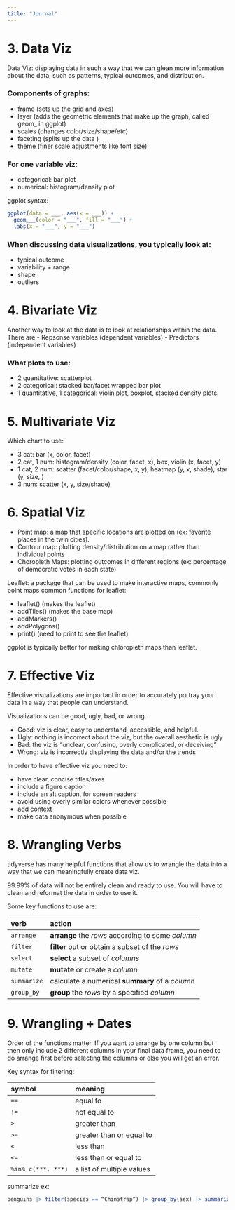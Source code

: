 ```yaml
---
title: "Journal"
---
```


# 3. Data Viz

Data Viz: displaying data in such a way that we can glean more information about the data, such as patterns, typical outcomes, and distribution.

### Components of graphs:
- frame (sets up the grid and axes)
- layer (adds the geometric elements that make up the graph, called geom_ in ggplot)
- scales (changes color/size/shape/etc)
- faceting (splits up the data )
- theme (finer scale adjustments like font size)

### For one variable viz:
- categorical: bar plot
- numerical: histogram/density plot

ggplot syntax:
```r
ggplot(data = ___, aes(x = ___)) + 
  geom___(color = "___", fill = "___") + 
  labs(x = "___", y = "___")
```

### When discussing data visualizations, you typically look at:
- typical outcome
- variability + range
- shape
- outliers


# 4. Bivariate Viz

Another way to look at the data is to look at relationships within the data. There are
- Repsonse variables (dependent variables)
- Predictors (independent variables)

### What plots to use:
- 2 quantitative: scatterplot
- 2 categorical: stacked bar/facet wrapped bar plot
- 1 quantitative, 1 categorical: violin plot, boxplot, stacked density plots.

# 5. Multivariate Viz

Which chart to use:

- 3 cat: bar (x, color, facet)
- 2 cat, 1 num: histogram/density (color, facet, x), box, violin (x, facet, y)
- 1 cat, 2 num: scatter (facet/color/shape, x, y), heatmap (y, x, shade), star (y, size, )
- 3 num: scatter (x, y, size/shade)


# 6. Spatial Viz

- Point map: a map that specific locations are plotted on (ex: favorite places in the twin cities).
- Contour map: plotting density/distribution on a map rather than individual points
- Choropleth Maps: plotting outcomes in different regions (ex: percentage of democratic votes in each state)

Leaflet: a package that can be used to make interactive maps, commonly point maps
common functions for leaflet:

- leaflet() (makes the leaflet)
- addTiles() (makes the base map)
- addMarkers()
- addPolygons()
- print() (need to print to see the leaflet)

ggplot is typically better for making chloropleth maps than leaflet.


# 7. Effective Viz

Effective visualizations are important in order to accurately portray your data in a way that people can understand. 

Visualizations can be good, ugly, bad, or wrong. 

- Good: viz is clear, easy to understand, accessible, and helpful.
- Ugly: nothing is incorrect about the viz, but the overall aesthetic is ugly
- Bad: the viz is “unclear, confusing, overly complicated, or deceiving”
- Wrong: viz is incorrectly displaying the data and/or the trends

In order to have effective viz you need to:

- have clear, concise titles/axes
- include a figure caption
- include an alt caption, for screen readers
- avoid using overly similar colors whenever possible
- add context
- make data anonymous when possible


# 8. Wrangling Verbs

tidyverse has many helpful functions that allow us to wrangle the data into a way that we can meaningfully create data viz.

99.99% of data will not be entirely clean and ready to use. You will have to clean and reformat the data in order to use it.

Some key functions to use are: 



| verb        | action                                            |
|:------------|:--------------------------------------------------|
| `arrange`   | **arrange** the *rows* according to some *column* |
| `filter`    | **filter** out or obtain a subset of the *rows*   |
| `select`    | **select** a subset of *columns*                  |
| `mutate`    | **mutate** or create a *column*                   |
| `summarize` | calculate a numerical **summary** of a *column*   |
| `group_by`  | **group** the *rows* by a specified *column*      |



# 9. Wrangling + Dates

Order of the functions matter. If you want to arrange by one column but then only include 2 different columns in your final data frame, you need to do arrange first before selecting the columns or else you will get an error.

Key syntax for filtering:

| symbol           | meaning                   |
|:-----------------|:--------------------------|
| `==`               | equal to                  |
| `!=`               | not equal to              |
| `>`               | greater than              |
| `>=`              | greater than or equal to  |
| `<`               | less than                 |
| `<=`              | less than or equal to     |
| `%in% c(***, ***)` | a list of multiple values |

summarize ex:

``` r
penguins |> filter(species == “Chinstrap”) |> group_by(sex) |> summarize(min = min(body_mass_g), max = max(body_mass_g)) |> mutate(range = max - min)
```

